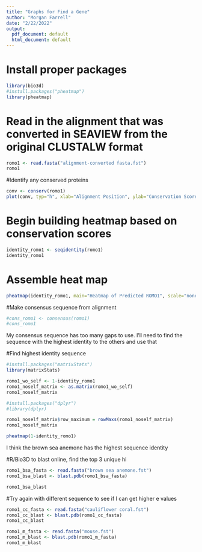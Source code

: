 ```yaml
---
title: "Graphs for Find a Gene"
author: "Morgan Farrell"
date: "2/22/2022"
output:
  pdf_document: default
  html_document: default
---
```


# Install proper packages
```r
library(bio3d)
#install.packages("pheatmap")
library(pheatmap)
```

# Read in the alignment that was converted in SEAVIEW from the original CLUSTALW format
```r
romo1 <- read.fasta("alignment-converted fasta.fst")
romo1
```
#Identify any conserved proteins
```r
conv <- conserv(romo1)
plot(conv, typ="h", xlab="Alignment Position", ylab="Conservation Score")
```

# Begin building heatmap based on conservation scores
```r
identity_romo1 <- seqidentity(romo1)
identity_romo1
```

# Assemble heat map
```r
pheatmap(identity_romo1, main="Heatmap of Predicted ROMO1", scale="none")
```
#Make consensus sequence from alignment
```r
#cons_romo1 <- consensus(romo1)
#cons_romo1
```
My consensus sequence has too many gaps to use. I'll need to find the sequence with the highest identity to the others and use that

#Find highest identity sequence

```r
#install.packages("matrixStats")
library(matrixStats)
```

```r
romo1_wo_self <- 1-identity_romo1
romo1_noself_matrix <- as.matrix(romo1_wo_self)
romo1_noself_matrix
```

```r
#install.packages("dplyr")
#library(dplyr)
```

```r
romo1_noself_matrix$row_maximum = rowMaxs(romo1_noself_matrix)
romo1_noself_matrix
```

```r
pheatmap(1-identity_romo1)
```
I think the brown sea anemone has the highest sequence identity

#R/Bio3D to blast online, find the top 3 unique hi
```r
romo1_bsa_fasta <- read.fasta("brown sea anemone.fst")
romo1_bsa_blast <- blast.pdb(romo1_bsa_fasta)
```

```r
romo1_bsa_blast
```


#Try again with different sequence to see if I can get higher e values

```r
romo1_cc_fasta <- read.fasta("cauliflower coral.fst")
romo1_cc_blast <- blast.pdb(romo1_cc_fasta)
romo1_cc_blast
```

```r
romo1_m_fasta <- read.fasta("mouse.fst")
romo1_m_blast <- blast.pdb(romo1_m_fasta)
romo1_m_blast
```

